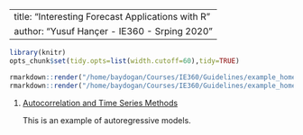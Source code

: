 
---
title: "Interesting Forecast Applications with R"
author: "Yusuf Hançer - IE360 - Srping 2020"
---


```r
library(knitr)
opts_chunk$set(tidy.opts=list(width.cutoff=60),tidy=TRUE)
```

```r
rmarkdown::render("/home/baydogan/Courses/IE360/Guidelines/example_homework_0.Rmd",output_format="pdf_document")
rmarkdown::render("/home/baydogan/Courses/IE360/Guidelines/example_homework_0.Rmd",output_format="html_document")
```

1. [Autocorrelation and Time Series Methods](https://online.stat.psu.edu/stat462/node/188/)

    This is an example of autoregressive models.
